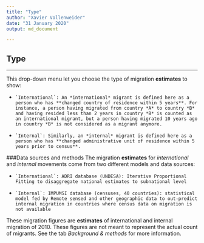 ```yaml
---
title: "Type"
author: "Xavier Vollenweider"
date: "31 January 2020"
output: md_document

---
```

## Type

***
This drop-down menu let you choose the type of migration **estimates** to show: 

*	  `International`: An *international* migrant is defined here as a person who has **changed country of residence within 5 years**. For instance, a person having migrated from country *A* to country *B* and having resided less than 2 years in country *B* is counted as an international migrant, but a person having migrated 10 years ago in country *B* is not considered as a migrant anymore.  
*	  `Internal`: Similarly, an *internal* migrant is defined here as a person who has **changed administrative unit of residence within 5 years prior to census**. 


###Data sources and methods
The migration **estimates** for *international* and *internal* movements come from two different models and data sources: 

*	  `International`: ADRI database (UNDESA): Iterative Proportional Fitting to disaggregate national estimates to subnational level
*	  `Internal`: IMPUMSI database (censuses, 40 countries): statistical model fed by Remote sensed and other geographic data to out-predict internal migration in countries where census data on migration is not available

These migration figures are **estimates** of international and internal migration of 2010. These figures are not meant to represent the actual count of migrants. See the tab *Background & methods* for more information.
